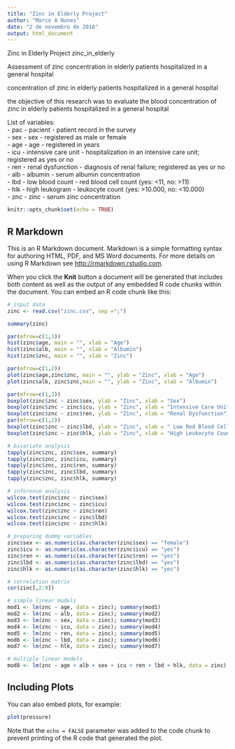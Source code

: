 ```yaml
---
title: "Zinc in Elderly Project"
author: "Marco A Nunes"
date: "2 de novembro de 2018"
output: html_document
---
```


Zinc in Elderly Project
zinc_in_elderly

Assessment of zinc concentration in elderly patients hospitalized in a general hospital

concentration of zinc in elderly patients hospitalized in a general hospital

the objective of this research was to evaluate the blood concentration of zinc in elderly patients hospitalized in a general hospital

List of variables: <br>
- pac - pacient - patient record in the survey <br>
- sex - sex - registered as male or female <br>
- age - age - registered in years <br>
- icu - intensive care unit - hospitalization in an intensive care unit; registered as yes or no <br>
- ren - renal dysfunction - diagnosis of renal failure; registered as yes or no<br>
- alb - albumin - serum albumin concentration <br>
- lbd - low blood count - red blood cell count (yes: <11, no: >11) <br>
- hlk - high leukogram - leukocyte count (yes: >10.000, no: <10.000) <br>
- znc - zinc - serum zinc concentration <br>


```r
knitr::opts_chunk$set(echo = TRUE)
```

## R Markdown

This is an R Markdown document. Markdown is a simple formatting syntax for authoring HTML, PDF, and MS Word documents. For more details on using R Markdown see <http://rmarkdown.rstudio.com>.

When you click the **Knit** button a document will be generated that includes both content as well as the output of any embedded R code chunks within the document. You can embed an R code chunk like this:
```r
# input data
zinc <- read.csv("zinc.csv", sep =";")
```


```r
summary(zinc)
```


```r
par(mfrow=c(1,3))
hist(zinc$age, main = "", xlab = "Age")
hist(zinc$alb, main = "", xlab = "Albumin")
hist(zinc$znc, main = "", xlab = "Zinc")
```


```r
par(mfrow=c(1,2))
plot(zinc$age,zinc$znc, main = "", ylab = "Zinc", xlab = "Age")
plot(zinc$alb, zinc$znc,main = "", ylab = "Zinc", xlab = "Albumin")
```

```r
par(mfrow=c(1,3))
boxplot(zinc$znc ~ zinc$sex, ylab = "Zinc", xlab = "Sex")
boxplot(zinc$znc ~ zinc$icu, ylab = "Zinc", xlab = "Intensive Care Unit")
boxplot(zinc$znc ~ zinc$ren, ylab = "Zinc", xlab = "Renal Dysfunction")
par(mfrow=c(1,2))
boxplot(zinc$znc ~ zinc$lbd, ylab = "Zinc", xlab = " Low Red Blood Cell Count")
boxplot(zinc$znc ~ zinc$hlk, ylab = "Zinc", xlab = "High Leukocyte Count")
```


```r
# bivariate analysis
tapply(zinc$znc, zinc$sex, summary)
tapply(zinc$znc, zinc$icu, summary)
tapply(zinc$znc, zinc$ren, summary)
tapply(zinc$znc, zinc$lbd, summary)
tapply(zinc$znc, zinc$hlk, summary)
```

```r
# inference analysis
wilcox.test(zinc$znc ~ zinc$sex)
wilcox.test(zinc$znc ~ zinc$icu)
wilcox.test(zinc$znc ~ zinc$ren)
wilcox.test(zinc$znc ~ zinc$lbd)
wilcox.test(zinc$znc ~ zinc$hlk)
```



```r
# preparing dummy variables
zinc$sex <- as.numeric(as.character(zinc$sex) == "female")
zinc$icu <- as.numeric(as.character(zinc$icu) == "yes")
zinc$ren <- as.numeric(as.character(zinc$ren) == "yes")
zinc$lbd <- as.numeric(as.character(zinc$lbd) == "yes")
zinc$hlk <- as.numeric(as.character(zinc$hlk) == "yes")
```


```r
# correlation matrix
cor(zinc[,2:9])
```

```r
# simple linear models
mod1 <- lm(znc ~ age, data = zinc); summary(mod1)
mod2 <- lm(znc ~ alb, data = zinc); summary(mod2)
mod3 <- lm(znc ~ sex, data = zinc); summary(mod3)
mod4 <- lm(znc ~ icu, data = zinc); summary(mod4)
mod5 <- lm(znc ~ ren, data = zinc); summary(mod5)
mod6 <- lm(znc ~ lbd, data = zinc); summary(mod6)
mod7 <- lm(znc ~ hlk, data = zinc); summary(mod7)
```

```r
# multiple linear models
mod8 <- lm(znc ~ age + alb + sex + icu + ren + lbd + hlk, data = zinc); summary(mod8)
```



## Including Plots

You can also embed plots, for example:

```r
plot(pressure)
```

Note that the `echo = FALSE` parameter was added to the code chunk to prevent printing of the R code that generated the plot.
